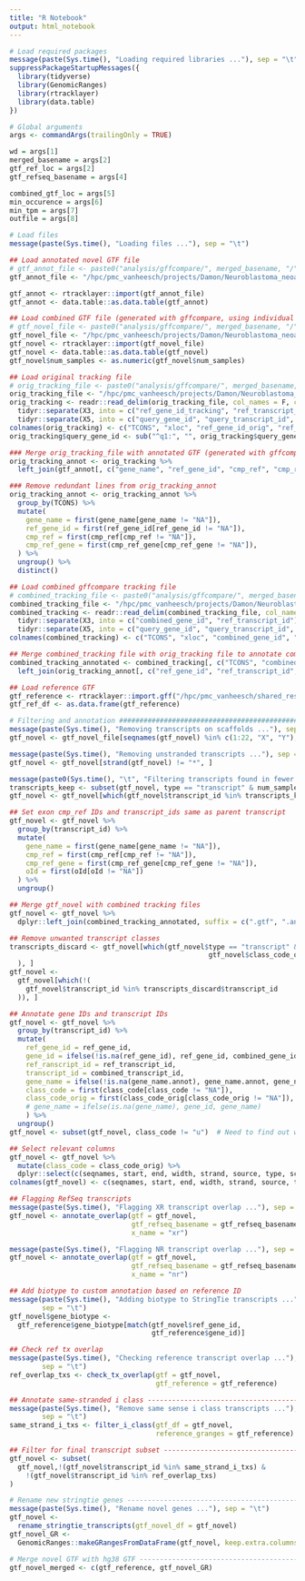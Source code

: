 ```yaml
---
title: "R Notebook"
output: html_notebook
---
```

```r
# Load required packages
message(paste(Sys.time(), "Loading required libraries ..."), sep = "\t")
suppressPackageStartupMessages({
  library(tidyverse)
  library(GenomicRanges)
  library(rtracklayer)
  library(data.table)
})

# Global arguments
args <- commandArgs(trailingOnly = TRUE)

wd = args[1]
merged_basename = args[2]
gtf_ref_loc = args[2]
gtf_refseq_basename = args[4]

combined_gtf_loc = args[5]
min_occurence = args[6]
min_tpm = args[7]
outfile = args[8]
```


```r
# Load files
message(paste(Sys.time(), "Loading files ..."), sep = "\t")

## Load annotated novel GTF file
# gtf_annot_file <- paste0("analysis/gffcompare/", merged_basename, "/", merged_basename, "_combined.combined.gtf")
gtf_annot_file <- "/hpc/pmc_vanheesch/projects/Damon/Neuroblastoma_neoantigens/RNA_nbl_transcriptome_assembly/analysis/gffcompare/NBL_full_transcriptome/NBL_full_transcriptome.annotated.gtf"

gtf_annot <- rtracklayer::import(gtf_annot_file)
gtf_annot <- data.table::as.data.table(gtf_annot)
```


```r
## Load combined GTF file (generated with gffcompare, using individual sample StringTie GTFs as input and novel annotated GTF as reference)
# gtf_novel_file <- paste0("analysis/gffcompare/", merged_basename, "/", merged_basename, ".annotated.gtf")
gtf_novel_file <- "/hpc/pmc_vanheesch/projects/Damon/Neuroblastoma_neoantigens/RNA_nbl_transcriptome_assembly/analysis/gffcompare/NBL_full_transcriptome/NBL_full_transcriptome_combined.combined.gtf"
gtf_novel <- rtracklayer::import(gtf_novel_file)
gtf_novel <- data.table::as.data.table(gtf_novel)
gtf_novel$num_samples <- as.numeric(gtf_novel$num_samples)
```


```r
## Load original tracking file
# orig_tracking_file <- paste0("analysis/gffcompare/", merged_basename, "/", merged_basename, ".tracking")
orig_tracking_file <- "/hpc/pmc_vanheesch/projects/Damon/Neuroblastoma_neoantigens/RNA_nbl_transcriptome_assembly/analysis/gffcompare/NBL_full_transcriptome/NBL_full_transcriptome.tracking"
orig_tracking <- readr::read_delim(orig_tracking_file, col_names = F, col_select = c(1:5)) %>%
  tidyr::separate(X3, into = c("ref_gene_id_tracking", "ref_transcript_id"), sep = "\\|") %>%
  tidyr::separate(X5, into = c("query_gene_id", "query_transcript_id", "query_num_exons", "query_FPKM", "query_TPM", "query_cov", "query_len"), sep = "\\|")
colnames(orig_tracking) <- c("TCONS", "xloc", "ref_gene_id_orig", "ref_transcript_id", "class_code_orig", "query_gene_id", "query_transcript_id", "query_num_exons", "query_FPKM", "query_TPM", "query_cov", "query_len")
orig_tracking$query_gene_id <- sub("^q1:", "", orig_tracking$query_gene_id)

### Merge orig_tracking_file with annotated GTF (generated with gffcompare using stringtie --merge GTF as input and ref GTF as reference)
orig_tracking_annot <- orig_tracking %>%
  left_join(gtf_annot[, c("gene_name", "ref_gene_id", "cmp_ref", "cmp_ref_gene", "transcript_id")], by = c("query_transcript_id" = "transcript_id"))

### Remove redundant lines from orig_tracking_annot
orig_tracking_annot <- orig_tracking_annot %>%
  group_by(TCONS) %>%
  mutate(
    gene_name = first(gene_name[gene_name != "NA"]),
    ref_gene_id = first(ref_gene_id[ref_gene_id != "NA"]),
    cmp_ref = first(cmp_ref[cmp_ref != "NA"]),
    cmp_ref_gene = first(cmp_ref_gene[cmp_ref_gene != "NA"]),
  ) %>%
  ungroup() %>%
  distinct()
```


```r
## Load combined gffcompare tracking file
# combined_tracking_file <- paste0("analysis/gffcompare/", merged_basename, "/", merged_basename, "_combined.tracking")
combined_tracking_file <- "/hpc/pmc_vanheesch/projects/Damon/Neuroblastoma_neoantigens/RNA_nbl_transcriptome_assembly/analysis/gffcompare/NBL_full_transcriptome/NBL_full_transcriptome_combined.tracking"
combined_tracking <- readr::read_delim(combined_tracking_file, col_names = F, col_select = c(1:5)) %>%
  tidyr::separate(X3, into = c("combined_gene_id", "ref_transcript_id"), sep = "\\|") %>%
  tidyr::separate(X5, into = c("query_gene_id", "query_transcript_id", "query_num_exons", "query_FPKM", "query_TPM", "query_cov", "query_len"), sep = "\\|")
colnames(combined_tracking) <- c("TCONS", "xloc", "combined_gene_id", "combined_transcript_id", "class_code_combined", "query_gene_id", "query_transcript_id", "query_num_exons", "query_FPKM", "query_TPM", "query_cov", "query_len")
```


```r
## Merge combined_tracking file with orig_tracking file to annotate combined GTF
combined_tracking_annotated <- combined_tracking[, c("TCONS", "combined_gene_id", "combined_transcript_id", "class_code_combined")] %>%
  left_join(orig_tracking_annot[, c("ref_gene_id", "ref_transcript_id", "query_gene_id", "query_transcript_id", "class_code_orig", "gene_name", "cmp_ref", "cmp_ref_gene")], na_matches = "never", by = c("combined_transcript_id" = "query_transcript_id"))
```


```r
## Load reference GTF
gtf_reference <- rtracklayer::import.gff("/hpc/pmc_vanheesch/shared_resources/GENOMES/Homo_sapiens.GRCh38/102/annotation/Homo_sapiens.GRCh38.102.gtf", colnames = colnames_gtf)
gtf_ref_df <- as.data.frame(gtf_reference)
```


```r
# Filtering and annotation #####################################################
message(paste(Sys.time(), "Removing transcripts on scaffolds ..."), sep = "\t")
gtf_novel <- gtf_novel_file[seqnames(gtf_novel) %in% c(1:22, "X", "Y"), ]

message(paste(Sys.time(), "Removing unstranded transcripts ..."), sep = "\t")
gtf_novel <- gtf_novel[strand(gtf_novel) != "*", ]

message(paste0(Sys.time(), "\t", "Filtering transcripts found in fewer than", min_occurence, "samples ..."))
transcripts_keep <- subset(gtf_novel, type == "transcript" & num_samples > 3)$transcript_id
gtf_novel <- gtf_novel[which(gtf_novel$transcript_id %in% transcripts_keep),]
```


```r
## Set exon cmp_ref IDs and transcript_ids same as parent transcript
gtf_novel <- gtf_novel %>%
  group_by(transcript_id) %>%
  mutate(
    gene_name = first(gene_name[gene_name != "NA"]),
    cmp_ref = first(cmp_ref[cmp_ref != "NA"]),
    cmp_ref_gene = first(cmp_ref_gene[cmp_ref_gene != "NA"]),
    oId = first(oId[oId != "NA"])
  ) %>%
  ungroup()
```


```r
## Merge gtf_novel with combined tracking files
gtf_novel <- gtf_novel %>%
  dplyr::left_join(combined_tracking_annotated, suffix = c(".gtf", ".annot"), by = c("transcript_id" = "TCONS"))
```


```r
## Remove unwanted transcript classes
transcripts_discard <- gtf_novel[which(gtf_novel$type == "transcript" &
                                                 gtf_novel$class_code_orig %in% c("=", "c", "j", "m", "n", "e", "r", "s")
  ), ]
gtf_novel <-
  gtf_novel[which(!(
    gtf_novel$transcript_id %in% transcripts_discard$transcript_id
  )), ]
```


```r
## Annotate gene IDs and transcript IDs
gtf_novel <- gtf_novel %>%
  group_by(transcript_id) %>%
  mutate(
    ref_gene_id = ref_gene_id,
    gene_id = ifelse(!is.na(ref_gene_id), ref_gene_id, combined_gene_id),
    ref_ranscript_id = ref_transcript_id,
    transcript_id = combined_transcript_id,
    gene_name = ifelse(!is.na(gene_name.annot), gene_name.annot, gene_name.gtf),
    class_code = first(class_code[class_code != "NA"]),
    class_code_orig = first(class_code_orig[class_code_orig != "NA"]),
    # gene_name = ifelse(is.na(gene_name), gene_id, gene_name)
    ) %>%
  ungroup()
gtf_novel <- subset(gtf_novel, class_code != "u")  # Need to find out what to do with these guys, as some of them occur in quite a lot of samples
```


```r
## Select relevant columns
gtf_novel <- gtf_novel %>%
  mutate(class_code = class_code_orig) %>%
  dplyr::select(c(seqnames, start, end, width, strand, source, type, score, phase, gene_id, gene_name, transcript_id, ref_gene_id, class_code, tss_id, num_samples, exon_number, cmp_ref.annot, cmp_ref_gene.annot))
colnames(gtf_novel) <- c(seqnames, start, end, width, strand, source, type, score, phase, gene_id, gene_name, transcript_id, ref_gene_id, class_code, tss_id, num_samples, exon_number, cmp_ref, cmp_ref_gene)
```


```r
## Flagging RefSeq transcripts
message(paste(Sys.time(), "Flagging XR transcript overlap ..."), sep = "\t")
gtf_novel <- annotate_overlap(gtf = gtf_novel,
                              gtf_refseq_basename = gtf_refseq_basename,
                              x_name = "xr")

message(paste(Sys.time(), "Flagging NR transcript overlap ..."), sep = "\t")
gtf_novel <- annotate_overlap(gtf = gtf_novel,
                              gtf_refseq_basename = gtf_refseq_basename,
                              x_name = "nr")
```


```r
## Add biotype to custom annotation based on reference ID 
message(paste(Sys.time(), "Adding biotype to StringTie transcripts ..."),
        sep = "\t")
gtf_novel$gene_biotype <-
  gtf_reference$gene_biotype[match(gtf_novel$ref_gene_id,
                                   gtf_reference$gene_id)]
```


```r
## Check ref tx overlap 
message(paste(Sys.time(), "Checking reference transcript overlap ..."),
        sep = "\t")
ref_overlap_txs <- check_tx_overlap(gtf = gtf_novel,
                                    gtf_reference = gtf_reference)
```


```r
## Annotate same-stranded i class ------------------------------------------
message(paste(Sys.time(), "Remove same sense i class transcripts ..."),
        sep = "\t")
same_strand_i_txs <- filter_i_class(gtf_df = gtf_novel,
                                    reference_granges = gtf_reference)
```


```r
## Filter for final transcript subset --------------------------------------
gtf_novel <- subset(
  gtf_novel,!(gtf_novel$transcript_id %in% same_strand_i_txs) &
    !(gtf_novel$transcript_id %in% ref_overlap_txs)
)
```


```r
# Rename new stringtie genes ----------------------------------------------
message(paste(Sys.time(), "Rename novel genes ..."), sep = "\t")
gtf_novel <-
  rename_stringtie_transcripts(gtf_novel_df = gtf_novel)
gtf_novel_GR <-
  GenomicRanges::makeGRangesFromDataFrame(gtf_novel, keep.extra.columns = T)
```


```r
# Merge novel GTF with hg38 GTF -------------------------------------------
gtf_novel_merged <- c(gtf_reference, gtf_novel_GR)

```

